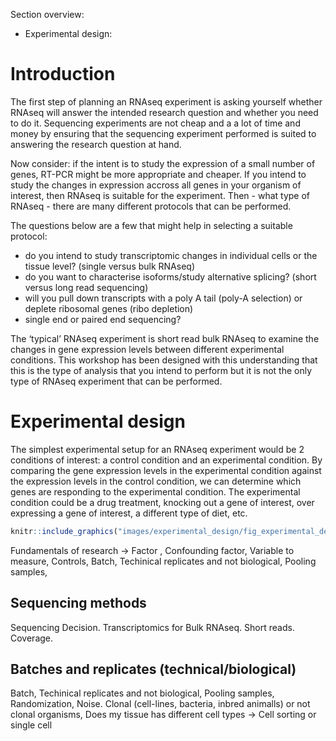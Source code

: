 Section overview:

- Experimental design: 





# Introduction

The first step of planning an RNAseq experiment is asking yourself whether RNAseq will answer the intended research question and whether you need to do it. Sequencing experiments are not cheap and a a lot of time and money by ensuring that the sequencing experiment performed is suited to answering the research question at hand. 

Now consider: if the intent is to study the expression of a small number of genes, RT-PCR might be more appropriate and cheaper. If you intend to study the changes in expression accross all genes in your organism of interest, then RNAseq is suitable for the experiment. Then - what type of RNAseq - there are many different protocols that can be performed.

The questions below are a few that might help in selecting a suitable protocol:

- do you intend to study transcriptomic changes in individual cells or the tissue level? (single versus bulk RNAseq)
- do you want to characterise isoforms/study alternative splicing? (short versus long read sequencing)
- will you pull down transcripts with a poly A tail (poly-A selection) or deplete ribosomal genes (ribo depletion)
- single end or paired end sequencing?


The 'typical' RNAseq experiment is short read bulk RNAseq to examine the changes in gene expression levels between different experimental conditions. This workshop has been designed with this understanding that this is the type of analysis that you intend to perform but it is not the only type of RNAseq experiment that can be performed.


# Experimental design

The simplest experimental setup for an RNAseq experiment would be 2 conditions of interest: a control condition and an experimental condition. By comparing the gene expression levels in the experimental condition against the expression levels in the control condition, we can determine which genes are responding to the experimental condition. The experimental condition could be a drug treatment, knocking out a gene of interest, over expressing a gene of interest, a different type of diet, etc.


```r
knitr::include_graphics("images/experimental_design/fig_experimental_design.png")
```

Fundamentals of research -> Factor , Confounding factor, Variable to measure, Controls, Batch, Techinical replicates and not biological, Pooling samples, 


## Sequencing methods

Sequencing Decision. Transcriptomics for Bulk RNAseq. Short reads. Coverage.


## Batches and replicates (technical/biological)


Batch, Techinical replicates and not biological, Pooling samples, Randomization, Noise. Clonal (cell-lines, bacteria, inbred animalls) or not clonal organisms, Does my tissue has different cell types -> Cell sorting or single cell

